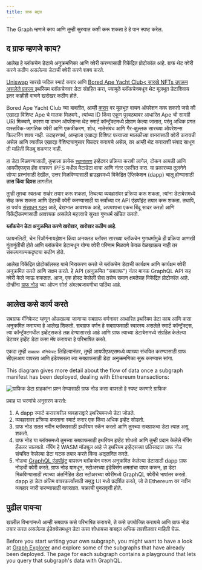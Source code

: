 ```yaml
---
title: ग्राफ बद्दल
---
```


The Graph म्हणजे काय आणि तुम्ही सुरुवात कशी करू शकता हे हे पान स्पष्ट करेल.

## द ग्राफ म्हणजे काय?

आलेख हे ब्लॉकचेन डेटाचे अनुक्रमणिका आणि क्वेरी करण्यासाठी विकेंद्रित प्रोटोकॉल आहे. ग्राफ थेट क्वेरी करणे कठीण असलेल्या डेटाची क्वेरी करणे शक्य करते.

[Uniswap](https://uniswap.org/) सारखे जटिल स्मार्ट करार आणि [Bored Ape Yacht Club< सारखे NFTs उपक्रम असलेले प्रकल्प ](https://boredapeyachtclub.com/) इथरियम ब्लॉकचेनवर डेटा संग्रहित करा, ज्यामुळे ब्लॉकचेनमधून थेट मूलभूत डेटाशिवाय इतर काहीही वाचणे खरोखर कठीण होते.

Bored Ape Yacht Club च्या बाबतीत, आम्ही [करार](https://etherscan.io/address/0xbc4ca0eda7647a8ab7c2061c2e118a18a936f13d#code) वर मूलभूत वाचन ऑपरेशन करू शकतो जसे की एखाद्या विशिष्ट Ape चे मालक मिळवणे., त्यांच्या ID किंवा एकूण पुरवठ्यावर आधारित Ape ची सामग्री URI मिळवणे, कारण या वाचन ऑपरेशन्स थेट स्मार्ट कॉन्ट्रॅक्टमध्ये प्रोग्राम केल्या जातात, परंतु अधिक प्रगत वास्तविक-जागतिक क्वेरी आणि एकत्रीकरण, शोध, नातेसंबंध आणि गैर-क्षुल्लक सारख्या ऑपरेशन्स फिल्टरिंग शक्य नाही. उदाहरणार्थ, आम्हाला एखाद्या विशिष्ट पत्त्याच्या मालकीच्या वानरांसाठी क्वेरी करायची असेल आणि त्यातील एखाद्या वैशिष्ट्यानुसार फिल्टर करायचे असेल, तर आम्ही थेट कराराशी संवाद साधून ती माहिती मिळवू शकणार नाही.

हा डेटा मिळवण्यासाठी, तुम्हाला प्रत्येक [`स्थानांतरण`](https://etherscan.io/address/0xbc4ca0eda7647a8ab7c2061c2e118a18a936f13d#code#L1746) इव्हेंटवर प्रक्रिया करावी लागेल, टोकन आयडी आणि आयपीएफएस हॅश वापरून IPFS मधील मेटाडेटा वाचा आणि नंतर एकत्रित करा. या प्रकारच्या तुलनेने सोप्या प्रश्नांसाठी देखील, उत्तर मिळविण्यासाठी ब्राउझरमध्ये विकेंद्रित ऍप्लिकेशन (dapp) चालू होण्यासाठी **तास किंवा दिवस** लागतील.

तुम्ही तुमचा स्वतःचा सर्व्हर तयार करू शकता, तिथल्या व्यवहारांवर प्रक्रिया करू शकता, त्यांना डेटाबेसमध्ये सेव्ह करू शकता आणि डेटाची क्वेरी करण्यासाठी या सर्वांच्या वर API एंडपॉइंट तयार करू शकता. तथापि, हा पर्याय [संसाधन गहन](/network/benefits/) आहे, देखभाल आवश्यक आहे, अपयशाचा एकच बिंदू सादर करतो आणि विकेंद्रीकरणासाठी आवश्यक असलेले महत्त्वाचे सुरक्षा गुणधर्म खंडित करतो.

**ब्लॉकचेन डेटा अनुक्रमित करणे खरोखर, खरोखर कठीण आहे.**

फायनलिटी, चेन रिऑर्गनायझेशन किंवा अनक्लड ब्लॉक्स सारख्या ब्लॉकचेन गुणधर्मांमुळे ही प्रक्रिया आणखी गुंतागुंतीची होते आणि ब्लॉकचेन डेटामधून योग्य क्वेरी परिणाम मिळवणे केवळ वेळखाऊच नाही तर संकल्पनात्मकदृष्ट्या कठीण होते.

आलेख विकेंद्रित प्रोटोकॉलसह याचे निराकरण करते जे ब्लॉकचेन डेटाची कार्यक्षम आणि कार्यक्षम क्वेरी अनुक्रमित करते आणि सक्षम करते. हे API (अनुक्रमित "सबग्राफ") नंतर मानक GraphQL API सह क्वेरी केले जाऊ शकतात. आज, एक होस्ट केलेली सेवा तसेच समान क्षमतेसह विकेंद्रित प्रोटोकॉल आहे. दोन्हींना [ग्राफ नोड](https://github.com/graphprotocol/graph-node) च्या ओपन सोर्स अंमलबजावणीचा पाठिंबा आहे.

## आलेख कसे कार्य करते

सबग्राफ मॅनिफेस्ट म्हणून ओळखल्या जाणार्‍या सबग्राफ वर्णनावर आधारित इथरियम डेटा काय आणि कसा अनुक्रमित करायचा हे आलेख शिकतो. सबग्राफ वर्णन हे सबग्राफसाठी स्वारस्य असलेले स्मार्ट कॉन्ट्रॅक्ट्स, त्या कॉन्ट्रॅक्टमधील इव्हेंट्सकडे लक्ष देण्यासारखे आहे आणि ग्राफ त्याच्या डेटाबेसमध्ये संग्रहित केलेल्या डेटावर इव्हेंट डेटा कसा मॅप करायचा हे परिभाषित करते.

एकदा तुम्ही `सबग्राफ मॅनिफेस्ट` लिहिल्यानंतर, तुम्ही आयपीएफएसमध्ये व्याख्या संचयित करण्यासाठी ग्राफ सीएलआय वापरता आणि इंडेक्सरला त्या सबग्राफसाठी डेटा अनुक्रमणिका सुरू करण्यास सांगा.

This diagram gives more detail about the flow of data once a subgraph manifest has been deployed, dealing with Ethereum transactions:

![ग्राफिक डेटा ग्राहकांना प्रश्न देण्यासाठी ग्राफ नोड कसा वापरतो हे स्पष्ट करणारे ग्राफिक](/img/graph-dataflow.png)

प्रवाह या चरणांचे अनुसरण करतो:

1. A dapp स्मार्ट करारावरील व्यवहाराद्वारे इथरियममध्ये डेटा जोडते.
2. व्यवहारावर प्रक्रिया करताना स्मार्ट करार एक किंवा अधिक इव्हेंट सोडतो.
3. ग्राफ नोड सतत नवीन ब्लॉक्ससाठी इथरियम स्कॅन करतो आणि तुमच्या सबग्राफचा डेटा त्यात असू शकतो.
4. ग्राफ नोड या ब्लॉक्समध्ये तुमच्या सबग्राफसाठी इथरियम इव्हेंट शोधतो आणि तुम्ही प्रदान केलेले मॅपिंग हँडलर चालवतो. मॅपिंग हे WASM मॉड्यूल आहे जे इथरियम इव्हेंट्सच्या प्रतिसादात ग्राफ नोड संचयित केलेल्या डेटा घटक तयार करते किंवा अद्यतनित करते.
5. नोडचा [GraphQL एंडपॉइंट](https://graphql.org/learn/) वापरून ब्लॉकचेन वरून अनुक्रमित केलेल्या डेटासाठी dapp ग्राफ नोडची क्वेरी करते. ग्राफ नोड यामधून, स्टोअरच्या इंडेक्सिंग क्षमतांचा वापर करून, हा डेटा मिळविण्यासाठी त्याच्या अंतर्निहित डेटा स्टोअरच्या क्वेरींमध्ये GraphQL क्वेरीचे भाषांतर करतो. dapp हा डेटा अंतिम वापरकर्त्यांसाठी समृद्ध UI मध्ये प्रदर्शित करते, जो ते Ethereum वर नवीन व्यवहार जारी करण्यासाठी वापरतात. चक्राची पुनरावृत्ती होते.

## पुढील पायऱ्या

खालील विभागांमध्ये आम्ही सबग्राफ कसे परिभाषित करायचे, ते कसे उपयोजित करायचे आणि ग्राफ नोड तयार करत असलेल्या इंडेक्सेसमधून डेटा कसा शोधायचा याबद्दल अधिक तपशीलवार माहिती घेऊ.

Before you start writing your own subgraph, you might want to have a look at [Graph Explorer](https://thegraph.com/explorer) and explore some of the subgraphs that have already been deployed. The page for each subgraph contains a playground that lets you query that subgraph's data with GraphQL.
